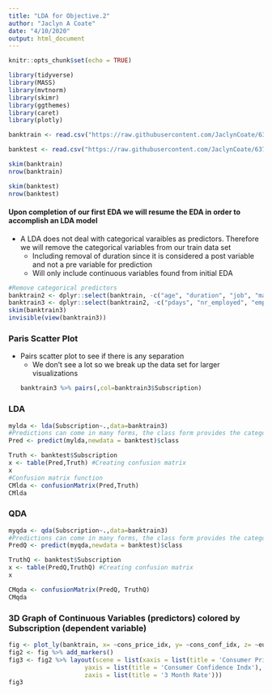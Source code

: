 ```yaml
---
title: "LDA for Objective.2"
author: "Jaclyn A Coate"
date: "4/10/2020"
output: html_document
---
```


```r
knitr::opts_chunk$set(echo = TRUE)
```

```r
library(tidyverse)
library(MASS)
library(mvtnorm)
library(skimr)
library(ggthemes)
library(caret)
library(plotly)
```

```r
banktrain <- read.csv("https://raw.githubusercontent.com/JaclynCoate/6372_Project_2/master/Data/Training_Test_Splits/banktrain_raw.csv", header = TRUE, sep = ",", strip.white = TRUE)

banktest <- read.csv("https://raw.githubusercontent.com/JaclynCoate/6372_Project_2/master/Data/Training_Test_Splits/banktest_raw.csv", header = TRUE, sep = ",", strip.white = TRUE)
```

```r
skim(banktrain)
nrow(banktrain)

skim(banktest)
nrow(banktest)
```

#### Upon completion of our first EDA we will resume the EDA in order to accomplish an LDA model
- A LDA does not deal with categorical varaibles as predictors. Therefore we will remove the categorical variables from our train data set
  - Including removal of duration since it is considered a post variable and not a pre variable for prediction
  - Will only include continuous variables found from initial EDA

```r
#Remove categorical predictors
banktrain2 <- dplyr::select(banktrain, -c("age", "duration", "job", "marital", "education", "default", "housing", "loan", "contact", "month", "day_of_week", "poutcome"))
banktrain3 <- dplyr::select(banktrain2, -c("pdays", "nr_employed", "emp_var_rate", "row", "previous", "campaign"))
skim(banktrain3)
invisible(view(banktrain3))
```

### Paris Scatter Plot
- Pairs scatter plot to see if there is any separation
  - We don't see a lot so we break up the data set for larger visualizations
```r
banktrain3 %>% pairs(,col=banktrain3$Subscription)
```

### LDA

```r
mylda <- lda(Subscription~.,data=banktrain3)
#Predictions can come in many forms, the class form provides the categorical level of your response
Pred <- predict(mylda,newdata = banktest)$class

Truth <- banktest$Subscription
x <- table(Pred,Truth) #Creating confusion matrix
x
#Confusion matrix function
CMlda <- confusionMatrix(Pred,Truth)
CMlda
```

### QDA

```r
myqda <- qda(Subscription~.,data=banktrain3)
#Predictions can come in many forms, the class form provides the categorical level of your response
PredQ <- predict(myqda,newdata = banktest)$class

TruthQ <- banktest$Subscription
x <- table(PredQ,TruthQ) #Creating confusion matrix
x

CMqda <- confusionMatrix(PredQ, TruthQ)
CMqda
```

### 3D Graph of Continuous Variables (predictors) colored by Subscription (dependent variable)

```r
fig <- plot_ly(banktrain, x= ~cons_price_idx, y= ~cons_conf_idx, z= ~euribor3m, color = ~Subscription, colors = c('#BF382A', '#228B22'))
fig2 <- fig %>% add_markers()
fig3 <- fig2 %>% layout(scene = list(xaxis = list(title = 'Consumer Price Indx'),
                     yaxis = list(title = 'Consumer Confidence Indx'),
                     zaxis = list(title = '3 Month Rate')))
fig3
```